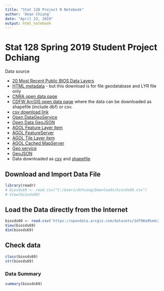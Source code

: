 ```yaml
---
title: "Stat 128 Project R Notebook"
author: 'Dean Chiang'
date: "April 22, 2019"
output: html_notebook
---
```



# Stat 128 Spring 2019 Student Project Dchiang

Data source

- [20 Most Recent Public BIOS Data Layers](https://www.wildlife.ca.gov/Data/BIOS/Latest-Datasets)
- [HTML metadata](https://map.dfg.ca.gov/metadata/ds0069.html) - but this download is for file geodatabase and LYR file only
- [CNRA open data page](https://data.cnra.ca.gov/organization/california-department-of-fish-and-wildlife/portal/data)
- [CDFW ArcGIS open data page](http://data-cdfw.opendata.arcgis.com/datasets/california-fish-passage-assessment-database-ds69-1) where the data can be downloaded as shapefile  (include dbf) or csv.
- [csv download link](http://data-cdfw.opendata.arcgis.com/datasets/1df90a95e4c348f1bd06326fd96ced78_0)
- [Open DataGeoService](https://tiles.arcgis.com/tiles/Uq9r85Potqm3MfRV/arcgis/rest/services/biosds69_cmu/MapServer/0/query?outFields=*&where=1%3D1)
- [Open Data GeoJSON](https://opendata.arcgis.com/datasets/b10f4d39932f4c18b619003038c6585a_0.geojson)
- [AGOL Feature Layer item](https://www.arcgis.com/home/item.html?id=1df90a95e4c348f1bd06326fd96ced78)
- [AGOL FeatureServer](https://services2.arcgis.com/Uq9r85Potqm3MfRV/arcgis/rest/services/biosds69_fmu/FeatureServer/0)
- [AGOL Tile Layer item](https://www.arcgis.com/home/item.html?id=b10f4d39932f4c18b619003038c6585a)
- [AGOL Cached MapServer](https://tiles.arcgis.com/tiles/Uq9r85Potqm3MfRV/arcgis/rest/services/biosds69_cmu/MapServer)
- [Geo service](https://services2.arcgis.com/Uq9r85Potqm3MfRV/arcgis/rest/services/biosds69_fmu/FeatureServer/0/query?outFields=*&where=1%3D1)
- [GeoJSON](https://opendata.arcgis.com/datasets/1df90a95e4c348f1bd06326fd96ced78_0.geojson)
- Data downloaded as [csv](C:/Users/dchiang/Downloads/California_Fish_Passage_Assessment_Database_ds69.csv) and [shapefile](~/Downloads/California_Fish_Passage_Assessment_Database_ds69.zip)


## Download and Import Data File
```r
library(readr)
# biosds69 <- read_csv("C:/Users/dchiang/Downloads/biosds69.csv")
# View(biosds69)
```

## Load the Data directly from the Internet
```r
biosds69 <- read.csv('https://opendata.arcgis.com/datasets/1df90a95e4c348f1bd06326fd96ced78_0.csv')
View(biosds69)
dim(biosds69)
```

## Check data
```r
class(biosds69)
str(biosds69)
```

### Data Summary
```r
summary(biosds69)
```


